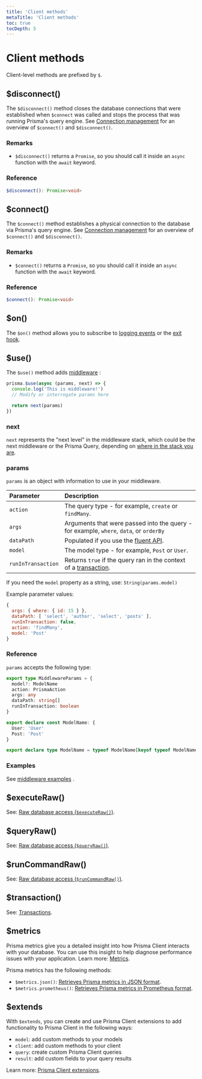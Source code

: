 ```yaml
---
title: 'Client methods'
metaTitle: 'Client methods'
toc: true
tocDepth: 5
---
```


# Client methods

Client-level methods are prefixed by `$`.

## <inlinecode>$disconnect()</inlinecode>

The `$disconnect()` method closes the database connections that were established when `$connect` was called and stops the process that was running Prisma's query engine. See [Connection management](/concepts/components/prisma-client/working-with-prismaclient/connection-management) for an overview of `$connect()` and `$disconnect()`.

### Remarks

- `$disconnect()` returns a `Promise`, so you should call it inside an `async` function with the `await` keyword.

### Reference

```ts
$disconnect(): Promise<void>
```

## <inlinecode>$connect()</inlinecode>

The `$connect()` method establishes a physical connection to the database via Prisma's query engine. See [Connection management](/concepts/components/prisma-client/working-with-prismaclient/connection-management) for an overview of `$connect()` and `$disconnect()`.

### Remarks

- `$connect()` returns a `Promise`, so you should call it inside an `async` function with the `await` keyword.

### Reference

```ts
$connect(): Promise<void>
```

## <inlinecode>$on()</inlinecode>

The `$on()` method allows you to subscribe to [logging events](#log) or the [exit hook](/concepts/components/prisma-client/working-with-prismaclient/connection-management#exit-hooks).

## <inlinecode>$use()</inlinecode>

The `$use()` method adds [middleware](/concepts/components/prisma-client/middleware) <span class="concept"></span>:

```ts
prisma.$use(async (params, next) => {
  console.log('This is middleware!')
  // Modify or interrogate params here

  return next(params)
})
```

### <inlinecode>next</inlinecode>

`next` represents the "next level" in the middleware stack, which could be the next middleware or the Prisma Query, depending on [where in the stack you are](/concepts/components/prisma-client/middleware#running-order-and-the-middleware-stack).

### <inlinecode>params</inlinecode>

`params` is an object with information to use in your middleware.

| Parameter          | Description                                                                                            |
| :----------------- | :----------------------------------------------------------------------------------------------------- |
| `action`           | The query type - for example, `create` or `findMany`.                                                  |
| `args`             | Arguments that were passed into the query - for example, `where`, `data`, or `orderBy`                 |
| `dataPath`         | Populated if you use the [fluent API](/concepts/components/prisma-client/relation-queries#fluent-api). |
| `model`            | The model type - for example, `Post` or `User`.                                                        |
| `runInTransaction` | Returns `true` if the query ran in the context of a [transaction](#transaction).                       |

<Tip>

If you need the `model` property as a string, use: `String(params.model)`

</Tip>

Example parameter values:

```js
{
  args: { where: { id: 15 } },
  dataPath: [ 'select', 'author', 'select', 'posts' ],
  runInTransaction: false,
  action: 'findMany',
  model: 'Post'
}
```

### Reference

`params` accepts the following type:

```ts file=index.d.ts
export type MiddlewareParams = {
  model?: ModelName
  action: PrismaAction
  args: any
  dataPath: string[]
  runInTransaction: boolean
}

export declare const ModelName: {
  User: 'User'
  Post: 'Post'
}

export declare type ModelName = typeof ModelName[keyof typeof ModelName]
```

### Examples

See [middleware examples](/concepts/components/prisma-client/middleware#examples) <span class="concept"></span>.

## <inlinecode>$executeRaw()</inlinecode>

See: [Raw database access (`$executeRaw()`)](/concepts/components/prisma-client/raw-database-access#executeraw).

## <inlinecode>$queryRaw()</inlinecode>

See: [Raw database access (`$queryRaw()`)](/concepts/components/prisma-client/raw-database-access#queryraw).

## <inlinecode>$runCommandRaw()</inlinecode>

See: [Raw database access (`$runCommandRaw()`)](/concepts/components/prisma-client/raw-database-access#runcommandraw).

## <inlinecode>$transaction()</inlinecode>

See: [Transactions](/concepts/components/prisma-client/transactions).

## <inlinecode>$metrics</inlinecode>

Prisma metrics give you a detailed insight into how Prisma Client interacts with your database. You can use this insight to help diagnose performance issues with your application. Learn more: [Metrics](/concepts/components/prisma-client/metrics).

Prisma metrics has the following methods:

- `$metrics.json()`: [Retrieves Prisma metrics in JSON format](/concepts/components/prisma-client/metrics#retrieve-metrics-in-json-format).
- `$metrics.prometheus()`: [Retrieves Prisma metrics in Prometheus format](/concepts/components/prisma-client/metrics#retrieve-metrics-in-prometheus-format).

## <inlinecode>$extends</inlinecode>

With `$extends`, you can create and use Prisma Client extensions to add functionality to Prisma Client in the following ways:

- `model`: add custom methods to your models
- `client`: add custom methods to your client
- `query`: create custom Prisma Client queries
- `result`: add custom fields to your query results

Learn more: [Prisma Client extensions](/concepts/components/prisma-client/client-extensions).

